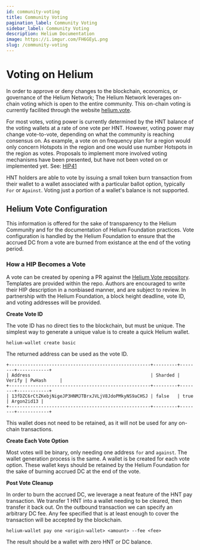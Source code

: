 ```yaml
---
id: community-voting
title: Community Voting
pagination_label: Community Voting
sidebar_label: Community Voting
description: Helium Documentation
image: https://i.imgur.com/FH6GEyL.png
slug: /community-voting
---
```



# Voting on Helium

In order to approve or deny changes to the blockchain, economics, or governance of the Helium
Network; The Helium Network leverages on-chain voting which is open to the entire community. This
on-chain voting is currently facilited through the website [helium.vote](https://helium.vote).

For most votes, voting power is currently determined by the HNT balance of the voting wallets at a
rate of one vote per HNT. However, voting power may change vote-to-vote, depending on what the
community is reaching consensus on. As example, a vote on on frequency plan for a region would only
concern Hotspots in the region and one would use number Hotspots in the region as votes. Proposals
to implement more involved voting mechanisms have been presented, but have not been voted on or
implemented yet. See:
[HIP41](https://github.com/helium/HIP/blob/master/0041-governance-by-token-lock-v2.md)

HNT holders are able to vote by issuing a small token burn transaction from their wallet to a wallet
associated with a particular ballot option, typically `For` or `Against`. Voting just a portion of a
wallet's balance is not supported.

<!-- ## How to Vote -->

## Helium Vote Configuration

This information is offered for the sake of transparency to the Helium Community and for the
documentation of Helium Foundation practices. Vote configuration is handled by the Helium Foundation
to ensure that the accrued DC from a vote are burned from existance at the end of the voting period.

### How a HIP Becomes a Vote

A vote can be created by opening a PR against the
[Helium Vote repository](https://github.com/helium/helium-vote/). Templates are provided within the
repo. Authors are encouraged to write their HIP description in a nonbiased manner, and are subject
to review. In partnership with the Helium Foundation, a block height deadline, vote ID, and voting
addresses will be provided.

**Create Vote ID**

The vote ID has no direct ties to the blockchain, but must be unique. The simplest way to generate a
unique value is to create a quick Helium wallet.

```shell
helium-wallet create basic
```

The returned address can be used as the vote ID.

```
+-----------------------------------------------------+---------+--------+------------+
| Address                                             | Sharded | Verify | PwHash     |
+-----------------------------------------------------+---------+--------+------------+
| 13fDZC6rCtZKebjNigeJP3HNMJTBrxJVLjV8JdoPMkyNS9aCHSJ | false   | true   | Argon2id13 |
+-----------------------------------------------------+---------+--------+------------+
```

This wallet does not need to be retained, as it will not be used for any on-chain transactions.

**Create Each Vote Option**

Most votes will be binary, only needing one address `for` and `against`. The wallet generation
process is the same. A wallet is be created for each vote option. These wallet keys should be
retained by the Helium Foundation for the sake of burning accrued DC at the end of the vote.

**Post Vote Cleanup**

In order to burn the accrued DC, we leverage a neat feature of the HNT pay transaction. We transfer
1 HNT into a wallet needing to be cleared, then transfer it back out. On the outbound transaction we
can specify an arbitrary DC fee. Any fee specified that is at least enough to cover the transaction
will be accepted by the blockchain.

```shell
helium-wallet pay one <origin-wallet> <amount> --fee <fee>
```

The result should be a wallet with zero HNT or DC balance.
